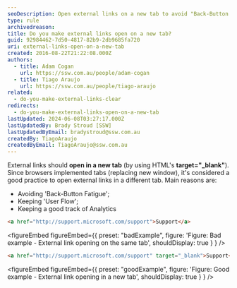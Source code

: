 ```yaml
---
seoDescription: Open external links on a new tab to avoid "Back-Button Fatigue", maintain user flow and track analytics effectively.
type: rule
archivedreason:
title: Do you make external links open on a new tab?
guid: 92984462-7d50-4817-82b9-2db9685fa720
uri: external-links-open-on-a-new-tab
created: 2016-08-22T21:22:08.000Z
authors:
  - title: Adam Cogan
    url: https://ssw.com.au/people/adam-cogan
  - title: Tiago Araujo
    url: https://ssw.com.au/people/tiago-araujo
related:
  - do-you-make-external-links-clear
redirects:
  - do-you-make-external-links-open-on-a-new-tab
lastUpdated: 2024-06-08T03:27:17.000Z
lastUpdatedBy: Brady Stroud [SSW]
lastUpdatedByEmail: bradystroud@ssw.com.au
createdBy: TiagoAraujo
createdByEmail: TiagoAraujo@ssw.com.au
---
```


External links should **open in a new tab** (by using HTML's **target="\_blank"**). Since browsers implemented tabs (replacing new window), it's considered a good practice to open external links in a different tab.
Main reasons are:

- Avoiding 'Back-Button Fatigue';
- Keeping 'User Flow';
- Keeping a good track of Analytics

```html
<a href="http://support.microsoft.com/support">Support</a>
```

<figureEmbed figureEmbed={{
  preset: "badExample",
  figure: 'Figure: Bad example - External link opening on the same tab',
  shouldDisplay: true
} } />


```html
<a href="http://support.microsoft.com/support" target="_blank">Support</a>
```

<figureEmbed figureEmbed={{
  preset: "goodExample",
  figure: 'Figure: Good example - External link opening in a new tab',
  shouldDisplay: true
} } />
